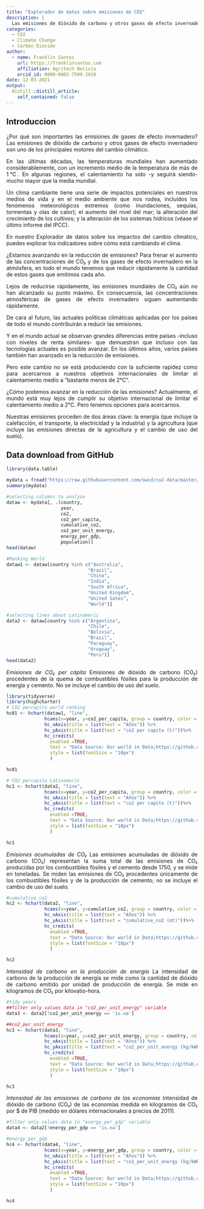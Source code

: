 ```yaml
---
title: "Explorador de datos sobre emisiones de CO2"
description: |
  Las emisiones de dióxido de carbono y otros gases de efecto invernadero son uno de los principales motores del cambio climático.
categories:
  - CO2
  - Climate Change
  - Carbon Dioxide
author:
  - name: Franklin Santos
    url: https://franklinsantos.com
    affiliation: Agritech Bolivia
    orcid_id: 0000-0002-7509-2910
date: 12-03-2021
output:
  distill::distill_article:
    self_contained: false
---
```


<style>
body {
text-align: justify}
</style>

## Introduccion
¿Por qué son importantes las emisiones de gases de efecto invernadero?
Las emisiones de dióxido de carbono y otros gases de efecto invernadero son uno de los principales motores del cambio climático. 

En las últimas décadas, las temperaturas mundiales han aumentado considerablemente, con un incremento medio de la temperatura de más de 1℃. En algunas regiones, el calentamiento ha sido -y seguirá siendo- mucho mayor que la media mundial.

Un clima cambiante tiene una serie de impactos potenciales en nuestros medios de vida y en el medio ambiente que nos rodea, incluidos los fenómenos meteorológicos extremos (como inundaciones, sequías, tormentas y olas de calor); el aumento del nivel del mar; la alteración del crecimiento de los cultivos; y la alteración de los sistemas hídricos (véase el último informe del IPCC).

En nuestro Explorador de datos sobre los impactos del cambio climático, puedes explorar los indicadores sobre cómo está cambiando el clima.

¿Estamos avanzando en la reducción de emisiones?
Para frenar el aumento de las concentraciones de CO₂ y de los gases de efecto invernadero en la atmósfera, en todo el mundo tenemos que reducir rápidamente la cantidad de estos gases que emitimos cada año.

Lejos de reducirse rápidamente, las emisiones mundiales de CO₂ aún no han alcanzado su punto máximo. En consecuencia, las concentraciones atmosféricas de gases de efecto invernadero siguen aumentando rápidamente.

De cara al futuro, las actuales políticas climáticas aplicadas por los países de todo el mundo contribuirán a reducir las emisiones.

Y en el mundo actual se observan grandes diferencias entre países -incluso con niveles de renta similares- que demuestran que incluso con las tecnologías actuales es posible avanzar. En los últimos años, varios países también han avanzado en la reducción de emisiones.

Pero este cambio no se está produciendo con la suficiente rapidez como para acercarnos a nuestros objetivos internacionales de limitar el calentamiento medio a "bastante menos de 2℃".

¿Cómo podemos avanzar en la reducción de las emisiones?
Actualmente, el mundo está muy lejos de cumplir su objetivo internacional de limitar el calentamiento medio a 2℃. Pero tenemos opciones para acercarnos.

Nuestras emisiones proceden de dos áreas clave: la energía (que incluye la calefacción, el transporte, la electricidad y la industria) y la agricultura (que incluye las emisiones directas de la agricultura y el cambio de uso del suelo).


## Data download from GitHub

```r
library(data.table)

mydata = fread("https://raw.githubusercontent.com/owid/co2-data/master/owid-co2-data.csv")
summary(mydata)
```

```r
#selecting columns to analyze
dataw <- mydata[, .(country, 
                    year, 
                    co2, 
                    co2_per_capita, 
                    cumulative_co2, 
                    co2_per_unit_energy, 
                    energy_per_gdp, 
                    population)]
head(dataw)

#Ranking World
dataw1 <- dataw[country %in% c("Australia", 
                              "Brazil", 
                              "China", 
                              "India", 
                              "South Africa", 
                              "United Kingdom", 
                              "United Sates",
                              "World")]

#selecting lines about Latinameric
data2 <- dataw[country %in% c("Argentina", 
                              "Chile", 
                              "Bolivia", 
                              "Brazil", 
                              "Paraguay", 
                              "Uruguay", 
                              "Peru")]
head(data2)
```

*Emisiones de CO₂ per cápita*
Emisiones de dióxido de carbono (CO₂) procedentes de la quema de combustibles fósiles para la producción de energía y cemento. No se incluye el cambio de uso del suelo.

```r
library(tidyverse)
library(highcharter)
# CO2 percapita world ranking
hc01 <- hchart(dataw1, "line",
              hcaes(x=year, y=co2_per_capita, group = country, color = country)) %>%
              hc_xAxis(title = list(text = "Años")) %>%
              hc_yAxis(title = list(text = "co2 per capita (t)"))%>%
              hc_credits(
                enabled =TRUE,
                text = "Data Source: Our world in Data;https://github.com/owid/co2-data",
                style = list(fontSize = "10px")
                )

hc01
```

```r
# CO2 percapita Latinameric
hc1 <- hchart(data2, "line",
              hcaes(x=year, y=co2_per_capita, group = country, color = country)) %>%
              hc_xAxis(title = list(text = "Años")) %>%
              hc_yAxis(title = list(text = "co2 per capita (t)"))%>%
              hc_credits(
                enabled =TRUE,
                text = "Data Source: Our world in Data;https://github.com/owid/co2-data",
                style = list(fontSize = "10px")
                )

hc1
```

*Emisiones acumuladas de CO₂*
Las emisiones acumuladas de dióxido de carbono (CO₂) representan la suma total de las emisiones de CO₂ producidas por los combustibles fósiles y el cemento desde 1750, y se mide en toneladas. Se miden las emisiones de CO₂ procedentes únicamente de los combustibles fósiles y de la producción de cemento; no se incluye el cambio de uso del suelo.

```r
#cumulative_co2
hc2 <- hchart(data2, "line",
              hcaes(x=year, y=cumulative_co2, group = country, color = country)) %>%
              hc_xAxis(title = list(text = "Años")) %>%
              hc_yAxis(title = list(text = "cumulative_co2 (mt)"))%>%
              hc_credits(
                enabled =TRUE,
                text = "Data Source: Our world in Data;https://github.com/owid/co2-data",
                style = list(fontSize = "10px")
                )

hc2

```


*Intensidad de carbono en la producción de energía*
La intensidad de carbono de la producción de energía se mide como la cantidad de dióxido de carbono emitido por unidad de producción de energía. Se mide en kilogramos de CO₂ por kilovatio-hora.

```r

#tidy years
##filter only values data in "co2_per_unit_energy" variable
data3 <- data2[!co2_per_unit_energy == 'is.na']

##co2_per_unit_energy
hc3 <- hchart(data3, "line",
              hcaes(x=year, y=co2_per_unit_energy, group = country, color = country)) %>%
              hc_xAxis(title = list(text = "Años")) %>%
              hc_yAxis(title = list(text = "co2_per_unit_energy (kg/kWh)"))%>%
              hc_credits(
                enabled =TRUE,
                text = "Data Source: Our world in Data;https://github.com/owid/co2-data",
                style = list(fontSize = "10px")
                )

hc3
```

*Intensidad de las emisiones de carbono de las economías*
Intensidad de dióxido de carbono (CO₂) de las economías medida en kilogramos de CO₂ por $ de PIB (medido en dólares internacionales a precios de 2011).

```r
#filter only values data in "energy_per_gdp" variable
data4 <- data2[!energy_per_gdp == 'is.na']

#energy_per_gdp
hc4 <- hchart(data4, "line",
              hcaes(x=year, y=energy_per_gdp, group = country, color = country)) %>%
              hc_xAxis(title = list(text = "Años")) %>%
              hc_yAxis(title = list(text = "co2_per_unit_energy (kg/kWh)"))%>%
              hc_credits(
                enabled =TRUE,
                text = "Data Source: Our world in Data;https://github.com/owid/co2-data",
                style = list(fontSize = "10px")
                )

hc4
```



